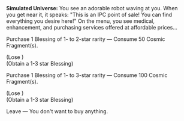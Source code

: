 {{Dialogue Start}}
:'''Simulated Universe:''' You see an adorable robot waving at you. When you get near it, it speaks: "This is an IPC point of sale! You can find everything you desire here!" On the menu, you see medical, enhancement, and purchasing services offered at affordable prices...
:{{DIcon|Star}} Purchase 1 Blessing of 1- to 2-star rarity &mdash; Consume 50 Cosmic Fragment(s).
:;(Lose {{Item|Cosmic Fragment|20|x=50}})
:;(Obtain a 1-3 star Blessing)
:{{DIcon|Star}} Purchase 1 Blessing of 1- to 3-star rarity &mdash; Consume 100 Cosmic Fragment(s).
:;(Lose {{Item|Cosmic Fragment|20|x=100}})
:;(Obtain a 1-3 star Blessing)
:{{DIcon|Star}} Leave &mdash; You don't want to buy anything.
{{Dialogue End}}